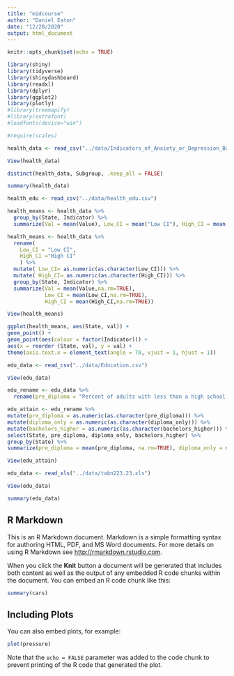 ```yaml
---
title: "midcourse"
author: "Daniel Eaton"
date: "12/28/2020"
output: html_document
---
```


```r
knitr::opts_chunk$set(echo = TRUE)
```

```r
library(shiny)
library(tidyverse)
library(shinydashboard)
library(readxl)
library(dplyr)
library(ggplot2)
library(plotly)
#library(treemapify)
#library(extrafont)
#loadfonts(device="win")

#require(scales)
```

```r
health_data <- read_csv("../data/Indicators_of_Anxiety_or_Depression_Based_on_Reported_Frequency_of_Symptoms_During_Last_7_Days.csv")
```

```r
View(health_data)
```

```r
distinct(health_data, Subgroup, .keep_all = FALSE)
```

```r
summary(health_data)
```

```r
health_edu <- read_csv("../data/health_edu.csv")
```

```r
health_means <- health_data %>%
  group_by(State, Indicator) %>%
  summarize(Val = mean(Value), Low_CI = mean("Low CI"), High_CI = mean("High CI"), CI = mean("Confidence Interval"), Quartile_Range = mean("Quartile Range"))
```

```r
health_means <- health_data %>%
  rename(
    Low_CI = "Low CI",
    High_CI ="High CI"
    ) %>%
  mutate( Low_CI= as.numeric(as.character(Low_CI))) %>%
  mutate( High_CI= as.numeric(as.character(High_CI))) %>%
  group_by(State, Indicator) %>%
  summarize(Val = mean(Value,na.rm=TRUE),
            Low_CI = mean(Low_CI,na.rm=TRUE),
            High_CI = mean(High_CI,na.rm=TRUE))
```

```r
View(health_means)
```

```r
ggplot(health_means, aes(State, val)) +
geom_point() +
geom_point(aes(colour = factor(Indicator))) +
aes(x = reorder (State, val), y = val) +
theme(axis.text.x = element_text(angle = 70, vjust = 1, hjust = 1))
```
```r
edu_data <- read_csv("../data/Education.csv")
```

```r
View(edu_data)
```

```r
edu_rename <- edu_data %>%
  rename(pre_diploma = "Percent of adults with less than a high school diploma, 2000", diploma_only = "Percent of adults with a high school diploma only, 2000", bachelors_higher = "Percent of adults with a bachelor's degree or higher, 2000")
```

```r
edu_attain <- edu_rename %>%
mutate(pre_diploma = as.numeric(as.character(pre_diploma))) %>%
mutate(diploma_only = as.numeric(as.character(diploma_only))) %>%
mutate(bachelors_higher = as.numeric(as.character(bachelors_higher))) %>%
select(State, pre_diploma, diploma_only, bachelors_higher) %>%
group_by(State) %>%
summarize(pre_diploma = mean(pre_diploma, na.rm=TRUE), diploma_only = mean(diploma_only, na.rm=TRUE), bachelors_higher = mean(bachelors_higher, na.rm=TRUE))
```

```r
View(edu_attain)
```








```r
edu_data <- read_xls("../data/tabn223.23.xls")
```

```r
View(edu_data)
```

```r
summary(edu_data)
```

## R Markdown

This is an R Markdown document. Markdown is a simple formatting syntax for authoring HTML, PDF, and MS Word documents. For more details on using R Markdown see <http://rmarkdown.rstudio.com>.

When you click the **Knit** button a document will be generated that includes both content as well as the output of any embedded R code chunks within the document. You can embed an R code chunk like this:

```r
summary(cars)
```

## Including Plots

You can also embed plots, for example:

```r
plot(pressure)
```

Note that the `echo = FALSE` parameter was added to the code chunk to prevent printing of the R code that generated the plot.
